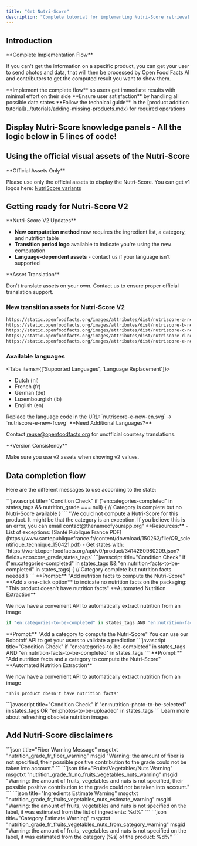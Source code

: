 ```yaml
---
title: "Get Nutri-Score"
description: "Complete tutorial for implementing Nutri-Score retrieval including v2 transition, data completion flows, and user experience best practices."
---
```



## Introduction

<Callout type="info">
**Complete Implementation Flow**

If you can't get the information on a specific product, you can get your user to send photos and data, that will then be processed by Open Food Facts AI and contributors to get the computed result you want to show them.
</Callout>

<Steps>
<Step>
**Implement the complete flow** so users get immediate results with minimal effort on their side
</Step>
<Step>
**Ensure user satisfaction** by handling all possible data states
</Step>
<Step>
**Follow the technical guide** in the [product addition tutorial](../tutorials/adding-missing-products.mdx) for required operations
</Step>
</Steps>

## Display Nutri-Score knowledge panels - All the logic below in 5 lines of code!

<Cards>
<Card 
  title="Dart Package Integration" 
  description="Knowledge Panels are already implemented in the Dart package"
  href="#"
/>
<Card 
  title="JSON API Implementation" 
  description="Simple to implement from the JSON API"
  href="#"
/>
<Card 
  title="Future-Ready Knowledge" 
  description="Consume present and future knowledge from Open Food Facts"
  href="#"
/>
</Cards>

## Using the official visual assets of the Nutri-Score

<Callout type="warn">
**Official Assets Only**

Please use only the official assets to display the Nutri-Score. You can get v1 logos here: [NutriScore variants](https://drive.google.com/drive/u/1/folders/1SL2hgqYHSLMhYjMze9nYXV9GOdGMBgc)
</Callout>

## Getting ready for Nutri-Score V2

<Callout type="info">
**Nutri-Score V2 Updates**

- **New computation method** now requires the ingredient list, a category, and nutrition table
- **Transition period logo** available to indicate you're using the new computation
- **Language-dependent assets** - contact us if your language isn't supported
</Callout>

<Callout type="warn">
**Asset Translation**

Don't translate assets on your own. Contact us to ensure proper official translation support.
</Callout>

### New transition assets for Nutri-Score V2

```bash title="Nutri-Score V2 Asset URLs"
https://static.openfoodfacts.org/images/attributes/dist/nutriscore-a-new-en.svg
https://static.openfoodfacts.org/images/attributes/dist/nutriscore-b-new-en.svg
https://static.openfoodfacts.org/images/attributes/dist/nutriscore-c-new-en.svg
https://static.openfoodfacts.org/images/attributes/dist/nutriscore-d-new-en.svg
https://static.openfoodfacts.org/images/attributes/dist/nutriscore-e-new-en.svg
```

### Available languages

<Tabs items={['Supported Languages', 'Language Replacement']}>
<Tab value="Supported Languages">
- Dutch (nl)
- French (fr) 
- German (de)
- Luxembourgish (lb)
- English (en)
</Tab>
<Tab value="Language Replacement">
Replace the language code in the URL:
`nutriscore-e-new-en.svg` → `nutriscore-e-new-fr.svg`
</Tab>
</Tabs>

<Callout>
**Need Additional Languages?**

Contact [reuse@openfoodfacts.org](mailto:reuse@openfoodfacts.org) for unofficial courtesy translations.
</Callout>

<Callout type="warn">
**Version Consistency**

Make sure you use v2 assets when showing v2 values.
</Callout>

## Data completion flow

Here are the different messages to use according to the state:

<Steps>
<Step title="If category is present but no Nutri-Score">
```javascript title="Condition Check"
if ("en:categories-completed" in states_tags && nutrition_grade === null) {
  // Category is complete but no Nutri-Score available
}
```
<Callout type="info">
  "We could not compute a Nutri-Score for this product. It might be that the category is an exception. If you believe this is an error, you can email contact@thenameofyourapp.org"
</Callout>
<Callout type="info">
**Resources:**
- List of exceptions: [Santé Publique France PDF](https://www.santepubliquefrance.fr/content/download/150262/file/QR_scientifique_technique_150421.pdf)
- Get states with: `https://world.openfoodfacts.org/api/v0/product/3414280980209.json?fields=ecoscore_grade,states_tags`
</Callout>
</Step>
<Step title="If category is present but no nutrition">
```javascript title="Condition Check"
if ("en:categories-completed" in states_tags && "en:nutrition-facts-to-be-completed" in states_tags) {
  // Category complete but nutrition facts needed
}
```
<Callout type="info">
  **Prompt:** "Add nutrition facts to compute the Nutri-Score"
</Callout>
<Callout type="info">
  **Add a one-click option** to indicate no nutrition facts on the packaging: "This product doesn't have nutrition facts"
</Callout>
<Callout type="info">
  **Automated Nutrition Extraction**

  We now have a convenient API to automatically extract nutrition from an image
</Callout>
</Step>
<Step title="If nutrition is present but no category">
```javascript title="Condition Check"
if "en:categories-to-be-completed" in states_tags AND "en:nutrition-facts-completed" in states_tags
```
<Callout type="info">
  **Prompt:** "Add a category to compute the Nutri-Score"
</Callout>
</Step>
<Step title="Help the user add the category if it is missing">
<Card title="Robotoff API Integration" href="https://docs.google.com/document/d/1IoDy0toQrrqtWHvDYp2rEVw84Yq1J0x2pt-0RGTm7h0/edit">
You can use our Robotoff API to get your users to validate a prediction
</Card>
</Step>
<Step title="If no category and no nutrition">
```javascript title="Condition Check"
if "en:categories-to-be-completed" in states_tags AND "en:nutrition-facts-to-be-completed" in states_tags
```
<Callout type="info">
  **Prompt:** "Add nutrition facts and a category to compute the Nutri-Score"
</Callout>
<Callout type="info">
**Automated Nutrition Extraction**

We now have a convenient API to automatically extract nutrition from an image
</Callout>
</Step>
<Step title="Add a one-click option to indicate no nutrition facts on the packaging">
```text title="User Option"
"This product doesn't have nutrition facts"
```
</Step>
<Step title="If the nutrition image is missing">
```javascript title="Condition Check"
if "en:nutrition-photo-to-be-selected" in states_tags OR "en:photos-to-be-uploaded" in states_tags
```
</Step>
<Step title="If the nutrition image is obsolete using the image refresh API">
<Card title="Image Refresh API" href="https://github.com/openfoodfacts/api-documentation/issues/15">
Learn more about refreshing obsolete nutrition images
</Card>
</Step>
</Steps>

## Add Nutri-Score disclaimers

<Steps>
<Step title="A message if fibers are missing">
```json title="Fiber Warning Message"
msgctxt "nutrition_grade_fr_fiber_warning"
msgid "Warning: the amount of fiber is not specified, their possible positive contribution to the grade could not be taken into account."
```
</Step>
<Step title="A message if fruit/nuts are missing">
```json title="Fruits/Vegetables/Nuts Warning"
msgctxt "nutrition_grade_fr_no_fruits_vegetables_nuts_warning"
msgid "Warning: the amount of fruits, vegetables and nuts is not specified, their possible positive contribution to the grade could not be taken into account."
```
</Step>
<Step title="A message if fruits/nuts is an estimate from ingredients">
```json title="Ingredients Estimate Warning"
msgctxt "nutrition_grade_fr_fruits_vegetables_nuts_estimate_warning"
msgid "Warning: the amount of fruits, vegetables and nuts is not specified on the label, it was estimated from the list of ingredients: %d%"
```
</Step>
<Step title="A message if fruits/nuts is an estimate from category">
```json title="Category Estimate Warning"
msgctxt "nutrition_grade_fr_fruits_vegetables_nuts_from_category_warning"
msgid "Warning: the amount of fruits, vegetables and nuts is not specified on the label, it was estimated from the category (%s) of the product: %d%"
```
</Step>
</Steps>
